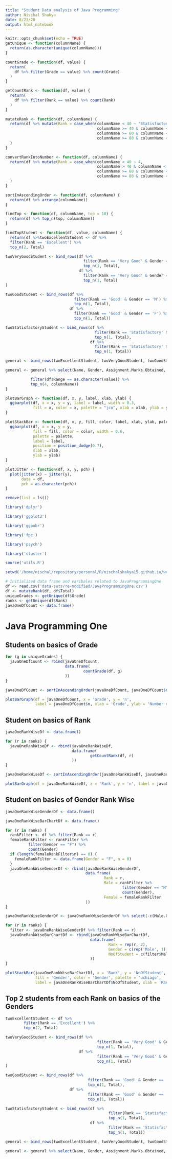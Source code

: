 ```yaml
---
title: "Student Data analysis of Java Programming"
author: Nischal Shakya
date: 8/23/20
output: html_notebook
---
```


```r
knitr::opts_chunk$set(echo = TRUE)
getUnique <- function(columnName) {
  return(as.character(unique(columnName)))
}

countGrade <- function(df, value) {
  return(
    df %>% filter(Grade == value) %>% count(Grade)
  )
}

getCountRank <- function(df, value) {
  return(
    df %>% filter(Rank == value) %>% count(Rank)
  )
}

mutateRank <- function(df, columnName) {
  return(df %>% mutate(Rank = case_when(columnName < 40 ~ 'Statisfactory',
                                        columnName >= 40 & columnName < 60 ~ 'Good',
                                        columnName >= 60 & columnName < 80 ~ 'Very Good',
                                        columnName >= 80 & columnName < 95 ~ 'Excellent'))
  )
}

convertRankIntoNumber <- function(df, columnName) {
  return(df %>% mutate(Rank = case_when(columnName < 40 ~ 4,
                                        columnName > 40 & columnName < 60 ~ 3,
                                        columnName >= 60 & columnName < 80 ~ 2,
                                        columnName >= 80 & columnName < 95 ~ 1))
  )
}

sortInAscendingOrder <- function(df, columnName) {
  return(df %>% arrange(columnName))
}

findTop <- function(df, columnName, top = 10) {
  return(df %>% top_n(top, columnName))
}

findTopStudent <- function(df, value, columnName) {
  return(df %>%twoExcellentStudent <- df %>%
  filter(Rank == 'Excellent') %>%
  top_n(2, Total)

twoVeryGoodStudent <- bind_rows(df %>%
                                  filter(Rank == 'Very Good' & Gender == 'M') %>%
                                  top_n(1, Total),
                                df %>%
                                  filter(Rank == 'Very Good' & Gender == 'F') %>%
                                  top_n(1, Total)
)

twoGoodStudent <- bind_rows(df %>%
                              filter(Rank == 'Good' & Gender == 'M') %>%
                              top_n(1, Total),
                            df %>%
                              filter(Rank == 'Good' & Gender == 'F') %>%
                              top_n(1, Total))

twoStatisfactoryStudent <- bind_rows(df %>%
                                       filter(Rank == 'Statisfactory' & Gender == 'M') %>%
                                       top_n(1, Total),
                                     df %>%
                                       filter(Rank == 'Statisfactory' & Gender == 'F') %>%
                                       top_n(1, Total))

general <- bind_rows(twoExcellentStudent, twoVeryGoodStudent, twoGoodStudent, twoStatisfactoryStudent)

general <- general %>% select(Name, Gender, Assignment.Marks.Obtained, Mid.Term.Fifteen.Percent.Marks.Obtained, Lab.Test.Fifteen.Percent.Marks.Obtained, Final.Exam.Forty.Percent.Marks, Total, Rank)

           filter(df$Range == as.character(value)) %>%
           top_n(4, columnName))
}

plotBarGraph <- function(df, x, y, label, xlab, ylab) {
  ggbarplot(df, x = x, y = y, label = label, width = 0.3,
            fill = x, color = x, palette = "jco", xlab = xlab, ylab = ylab)
}

plotStackBar <- function(df, x, y, fill, color, label, xlab, ylab, palette) {
  ggbarplot(df, x = x, y = y,
            fill = fill, color = color, width = 0.6,
            palette = palette,
            label = label,
            position = position_dodge(0.7),
            xlab = xlab,
            ylab = ylab)
}

plotJitter <- function(df, x, y, pch) {
  plot(jitter(x) ~ jitter(y),
       data = df,
       pch = as.character(pch))
}

remove(list = ls())

library('dplyr')

library('ggplot2')

library('ggpubr')

library('fpc')

library('psych')

library('cluster')

source('utils.R')

setwd('/home/nischal/repository/personal/R/nischalshakya15.github.io/work-related-learning')

# Initialized data frame and varibales related to JavaProgrammingOne
df <- read.csv('data-sets/re-modified/JavaProgrammingOne.csv')
df <- mutateRank(df, df$Total)
uniqueGrades <- getUnique(df$Grade)
ranks <- getUnique(df$Rank)
javaOneDfCount <- data.frame()
```
# Java Programming One
## Students on basics of Grade
```r
for (g in uniqueGrades) {
  javaOneDfCount <- rbind(javaOneDfCount,
                          data.frame(
                                  countGrade(df, g)
                          ))
}

javaOneDfCount <- sortInAscendingOrder(javaOneDfCount, javaOneDfCount$n)

plotBarGraph(df = javaOneDfCount, x = 'Grade', y = 'n',
             label = javaOneDfCount$n, xlab = 'Grade', ylab = 'Number of Student')
```
## Student on basics of Rank
```r
javaOneRankWiseDf <- data.frame()

for (r in ranks) {
  javaOneRankWiseDf <- rbind(javaOneRankWiseDf,
                             data.frame(
                                     getCountRank(df, r)
                             ))
}

javaOneRankWiseDf <- sortInAscendingOrder(javaOneRankWiseDf, javaOneRankWiseDf$n)

plotBarGraph(df = javaOneRankWiseDf, x = 'Rank', y = 'n', label = javaOneRankWiseDf$n, xlab = 'Rank', ylab = 'Number of student')

```
## Student on basics of Gender Rank Wise
```r
javaOneRankWiseGenderDf <- data.frame()

javaOneRankWiseBarChartDf <- data.frame()

for (r in ranks) {
  rankFilter <- df %>% filter(Rank == r)
  femaleRankFilter <- rankFilter %>%
          filter(Gender == "F") %>%
          count(Gender)
  if (length(femaleRankFilter$n) == 0) {
    femaleRankFilter <- data.frame(Gender = "F", n = 0)
  }
  javaOneRankWiseGenderDf <- rbind(javaOneRankWiseGenderDf,
                                   data.frame(
                                           Rank = r,
                                           Male = rankFilter %>%
                                                   filter(Gender == "M") %>%
                                                   count(Gender),
                                           Female = femaleRankFilter
                                   ))
}

javaOneRankWiseGenderDf <- javaOneRankWiseGenderDf %>% select(-c(Male.Gender, Female.Gender))

for (r in ranks) {
  filter <- javaOneRankWiseGenderDf %>% filter(Rank == r)
  javaOneRankWiseBarChartDf <- rbind(javaOneRankWiseBarChartDf,
                                     data.frame(
                                             Rank = rep(r, 2),
                                             Gender = c(rep('Male', 1), rep('Female', 1)),
                                             NoOfStudent = c(filter$Male.n, filter$Female.n)
                                     ))
}

plotStackBar(javaOneRankWiseBarChartDf, x = 'Rank', y = 'NoOfStudent',
             fill = 'Gender', color = 'Gender', palette = 'uchiago',
             label = javaOneRankWiseBarChartDf$NoOfStudent, xlab = 'Rank', ylab = 'No of student')
```
## Top 2 students from each Rank on basics of the Genders
```r
twoExcellentStudent <- df %>%
        filter(Rank == 'Excellent') %>%
        top_n(2, Total)

twoVeryGoodStudent <- bind_rows(df %>%
                                        filter(Rank == 'Very Good' & Gender == 'M') %>%
                                        top_n(1, Total),
                                df %>%
                                        filter(Rank == 'Very Good' & Gender == 'F') %>%
                                        top_n(1, Total)
)

twoGoodStudent <- bind_rows(df %>%
                                    filter(Rank == 'Good' & Gender == 'M') %>%
                                    top_n(1, Total),
                            df %>%
                                    filter(Rank == 'Good' & Gender == 'F') %>%
                                    top_n(1, Total))

twoStatisfactoryStudent <- bind_rows(df %>%
                                             filter(Rank == 'Statisfactory' & Gender == 'M') %>%
                                             top_n(1, Total),
                                     df %>%
                                             filter(Rank == 'Statisfactory' & Gender == 'F') %>%
                                             top_n(1, Total))

general <- bind_rows(twoExcellentStudent, twoVeryGoodStudent, twoGoodStudent, twoStatisfactoryStudent)

general <- general %>% select(Name, Gender, Assignment.Marks.Obtained, Mid.Term.Fifteen.Percent.Marks.Obtained, Lab.Test.Fifteen.Percent.Marks.Obtained, Final.Exam.Forty.Percent.Marks, Total, Rank)
```
